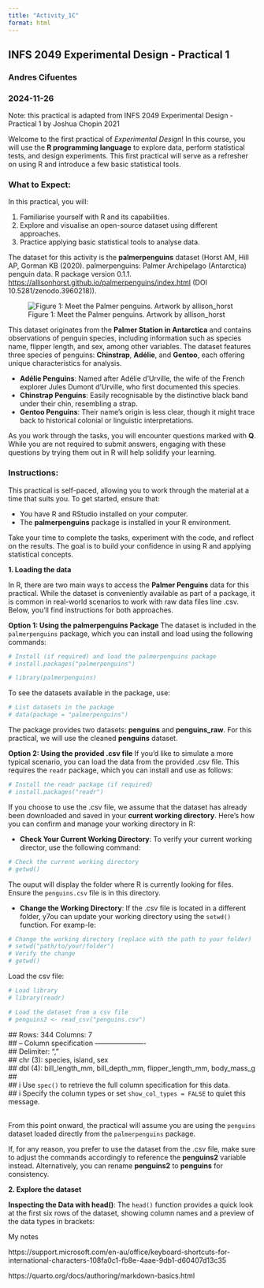 ```yaml
---
title: "Activity_1C"
format: html
---
```


## INFS 2049 Experimental Design - Practical 1

### Andres Cifuentes

### 2024-11-26

Note: this practical is adapted from INFS 2049 Experimental Design - Practical 1 by Joshua Chopin 2021

Welcome to the first practical of *Experimental Design*! In this course, you will use the **R programming language** to explore data, perform statistical tests, and design experiments. This first practical will serve as a refresher on using R and introduce a few basic statistical tools.

### **What to Expect:**

In this practical, you will:

1.  Familiarise yourself with R and its capabilities.
2.  Explore and visualise an open-source dataset using different approaches.
3.  Practice applying basic statistical tools to analyse data.

The dataset for this activity is the **palmerpenguins** dataset (Horst AM, Hill AP, Gorman KB (2020). palmerpenguins: Palmer Archipelago (Antarctica) penguin data. R package version 0.1.1. <https://allisonhorst.github.io/palmerpenguins/index.html> (DOI 10.5281/zenodo.3960218)).

![Figure 1: Meet the Palmer penguins. Artwork by allison_horst](lter_penguins.png)

This dataset originates from the **Palmer Station in Antarctica** and contains observations of penguin species, including information such as species name, flipper length, and sex, among other variables. The dataset features three species of penguins: **Chinstrap**, **Adélie**, and **Gentoo**, each offering unique characteristics for analysis.

-   **Adélie Penguins**: Named after Adélie d'Urville, the wife of the French explorer Jules Dumont d'Urville, who first documented this species.
-   **Chinstrap Penguins**: Easily recognisable by the distinctive black band under their chin, resembling a strap.
-   **Gentoo Penguins**: Their name's origin is less clear, though it might trace back to historical colonial or linguistic interpretations.

As you work through the tasks, you will encounter questions marked with **Q**. While you are not required to submit answers, engaging with these questions by trying them out in R will help solidify your learning.

### **Instructions:**

This practical is self-paced, allowing you to work through the material at a time that suits you. To get started, ensure that:

-   You have R and RStudio installed on your computer.
-   The **palmerpenguins** package is installed in your R environment.

Take your time to complete the tasks, experiment with the code, and reflect on the results. The goal is to build your confidence in using R and applying statistical concepts.

**1. Loading the data**

In R, there are two main ways to access the **Palmer Penguins** data for this practical. While the dataset is conveniently available as part of a package, it is common in real-world scenarios to work with raw data files line .csv. Below, you'll find instructions for both approaches.

**Option 1: Using the palmerpenguins Package** The dataset is included in the `palmerpenguins` package, which you can install and load using the following commands:

```r
# Install (if required) and load the palmerpenguins package
# install.packages("palmerpenguins")

# library(palmerpenguins)
```

To see the datasets available in the package, use:

```r
# List datasets in the package
# data(package = "palmerpenguins")
```

The package provides two datasets: **penguins** and **penguins_raw**. For this practical, we will use the cleaned **penguins** dataset.

**Option 2: Using the provided .csv file** If you'd like to simulate a more typical scenario, you can load the data from the provided .csv file. This requires the `readr` package, which you can install and use as follows:

```r
# Install the readr package (if required)
# install.packages("readr")
```

If you choose to use the .csv file, we assume that the dataset has already been downloaded and saved in your **current working directory**. Here's how you can confirm and manage your working directory in R:

-   **Check Your Current Working Directory**: To verify your current working director, use the following command:

```r
# Check the current working directory
# getwd()
```

The ouput will display the folder where R is currently looking for files. Ensure the `penguins.csv` file is in this directory.

-   **Change the Working Directory**: If the .csv file is located in a different folder, y7ou can update your working directory using the `setwd()` function. For examp-le:

```r
# Change the working directory (replace with the path to your folder)
# setwd("path/to/your/folder")
# Verify the change
# getwd()
```

Load the csv file:

```r
# Load library
# library(readr)

# Load the dataset from a csv file
# penguins2 <- read_csv("penguins.csv")
```

| \## Rows: 344 Columns: 7
| \## -- Column specification ----------------------
| \## Delimiter: ","
| \## chr (3): species, island, sex
| \## dbl (4): bill_length_mm, bill_depth_mm, flipper_length_mm, body_mass_g
| \##
| \## i Use `spec()` to retrieve the full column specification for this data.
| \## i Specify the column types or set `show_col_types = FALSE` to quiet this message.
<br/>
From this point onward, the practical will assume you are using the `penguins` dataset loaded directly from the `palmerpenguins` package.

If, for any reason, you prefer to use the dataset from the .csv file, make sure to adjust the commands accordingly to reference the **penguins2** variable instead. Alternatively, you can rename **penguins2** to **penguins** for consistency.

**2. Explore the dataset**

**Inspecting the Data with head()**: The `head()` function provides a quick look at the first six rows of the dataset, showing column names and a preview of the data types in brackets:

My notes

https://support.microsoft.com/en-au/office/keyboard-shortcuts-for-international-characters-108fa0c1-fb8e-4aae-9db1-d60407d13c35

https://quarto.org/docs/authoring/markdown-basics.html
